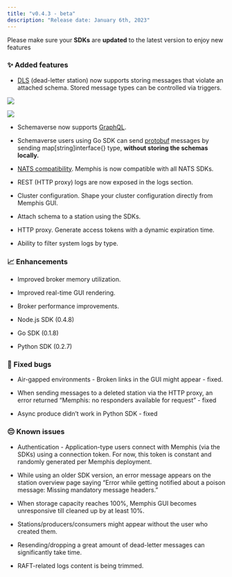 ```yaml
---
title: "v0.4.3 - beta"
description: "Release date: January 6th, 2023"
---
```


<Card
  title="3 - Upgrade"
  icon="file"
  href="/deployment/kubernetes/3---upgrade"
/>

Please make sure your **SDKs** are **updated** to the latest version to enjoy
new features

### ✨ Added features

- [DLS](/memphis/concepts/dead-letter) (dead-letter station) now supports
  storing messages that violate an attached schema. Stored message types can be
  controlled via triggers.

![](/images/4-3.webp)

![](/images/4-3-2.webp)

- Schemaverse now supports
  [GraphQL](https://docs.memphis.dev/memphis/memphis/schemaverse-schema-management/formats/graphql).

- Schemaverse users using Go SDK can send
  [protobuf](/memphis/schemaverse/getting-started/protobuf) messages by sending
  map\[string\]interface{} type, **without storing the schemas locally.**

- [NATS compatibility](/sdks-and-protocols/nats). Memphis is now compatible with
  all NATS SDKs.

- REST (HTTP proxy) logs are now exposed in the logs section.

- Cluster configuration. Shape your cluster configuration directly from Memphis
  GUI.

- Attach schema to a station using the SDKs.

- HTTP proxy. Generate access tokens with a dynamic expiration time.

- Ability to filter system logs by type.

### 📈 Enhancements

- Improved broker memory utilization.

- Improved real-time GUI rendering.

- Broker performance improvements.

- Node.js SDK (0.4.8)

- Go SDK (0.1.8)

- Python SDK (0.2.7)

### 🐛 Fixed bugs

- Air-gapped environments - Broken links in the GUI might appear - fixed.

- When sending messages to a deleted station via the HTTP proxy, an error
  returned “Memphis: no responders available for request” - fixed

- Async produce didn’t work in Python SDK - fixed

### 😔 Known issues

- Authentication - Application-type users connect with Memphis (via the SDKs)
  using a connection token. For now, this token is constant and randomly
  generated per Memphis deployment.

- While using an older SDK version, an error message appears on the station
  overview page saying “Error while getting notified about a poison message:
  Missing mandatory message headers.”

- When storage capacity reaches 100%, Memphis GUI becomes unresponsive till
  cleaned up by at least 10%.

- Stations/producers/consumers might appear without the user who created them.

- Resending/dropping a great amount of dead-letter messages can significantly
  take time.

- RAFT-related logs content is being trimmed.
